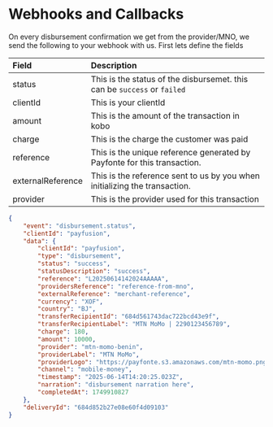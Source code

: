 # Webhooks and Callbacks

On every disbursement confirmation we get from the provider/MNO, we send the following to your webhook with us. First
lets define the fields

| Field             | Description                                                                                                       |
|:------------------|:------------------------------------------------------------------------------------------------------------------|
| status            | This is the status of the disbursemet. this can be `success` or `failed` |
| clientId          | This is your clientId                                                                                             |
| amount            | This is the amount of the transaction in kobo                                                                     |
| charge            | This is the charge the customer was paid                                                                              |
| reference         | This is the unique reference generated by Payfonte for this transaction.                                          |
| externalReference | This is the reference sent to us by you when initializing the transaction.                                        |
| provider          | This is the provider used for this transaction                                                                    |

```json disbursement.status
{
    "event": "disbursement.status",
    "clientId": "payfusion",
    "data": {
        "clientId": "payfusion",
        "type": "disbursement",
        "status": "success",
        "statusDescription": "success",
        "reference": "L20250614142024AAAAA",
        "providersReference": "reference-from-mno",
        "externalReference": "merchant-reference",
        "currency": "XOF",
        "country": "BJ",
        "transferRecipientId": "684d561743dac722bcd43e9f",
        "transferRecipientLabel": "MTN MoMo | 2290123456789",
        "charge": 180,
        "amount": 10000,
        "provider": "mtn-momo-benin",
        "providerLabel": "MTN MoMo",
        "providerLogo": "https://payfonte.s3.amazonaws.com/mtn-momo.png",
        "channel": "mobile-money",
        "timestamp": "2025-06-14T14:20:25.023Z",
        "narration": "disbursement narration here",
        "completedAt": 1749910827
    },
    "deliveryId": "684d852b27e08e60f4d09103"
}
```
